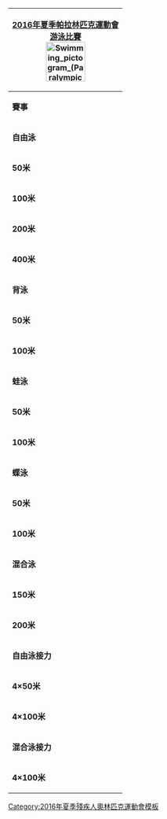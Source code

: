 {| style="float:right; clear:right; padding:0.3em; margin-left:15px; border:1px solid #B8C7D9; background:#f5faff; font-size:90%; line-height:1.5em"
|- style="background:#cedff2; text-align:center;"
!colspan=7|[[2016年夏季帕拉林匹克運動會]]<br>[[2016年夏季殘疾人奧林匹克運動會游泳比賽|游泳比賽]]<br/>[[File:Swimming pictogram (Paralympics).svg|80px]]
|- style="background:#deeaf6; text-align:center;"
|colspan=7|'''賽事'''
|- style="background:#deeaf6; text-align:center;"
|colspan=7|'''自由泳'''
|-
|'''50米'''
|&nbsp;
|[[2016年夏季殘疾人奧林匹克運動會男子50米自由泳比賽|男子]] 
|&nbsp;
|[[2016年夏季殘疾人奧林匹克運動會女子50米自由泳比賽|女子]] 
|&nbsp;
|&nbsp;
|-
|'''100米'''
|&nbsp;
|[[2016年夏季殘疾人奧林匹克運動會男子100米自由泳比賽|男子]] 
|&nbsp;
|[[2016年夏季殘疾人奧林匹克運動會女子100米自由泳比賽|女子]] 
|&nbsp;
|&nbsp;
|-
|'''200米'''
|&nbsp;
|[[2016年夏季殘疾人奧林匹克運動會男子200米自由泳比賽|男子]] 
|&nbsp;
|[[2016年夏季殘疾人奧林匹克運動會女子200米自由泳比賽|女子]] 
|&nbsp;
|&nbsp;
|-
|'''400米'''
|&nbsp;
|[[2016年夏季殘疾人奧林匹克運動會男子400米自由泳比賽|男子]] 
|&nbsp;
|[[2016年夏季殘疾人奧林匹克運動會女子400米自由泳比賽|女子]] 
|&nbsp;
|&nbsp;
|- style="background:#deeaf6; text-align:center;"
|colspan=7|'''背泳'''
|-
|'''50米'''
|&nbsp;
|[[2016年夏季殘疾人奧林匹克運動會男子50米背泳比賽|男子]] 
|&nbsp;
|[[2016年夏季殘疾人奧林匹克運動會女子50米背泳比賽|女子]] 
|&nbsp;
|&nbsp;
|-
|'''100米'''
|&nbsp;
|[[2016年夏季殘疾人奧林匹克運動會男子100米背泳比賽|男子]] 
|&nbsp;
|[[2016年夏季殘疾人奧林匹克運動會女子100米背泳比賽|女子]] 
|&nbsp;
|&nbsp;
|- style="background:#deeaf6; text-align:center;"
|colspan=7|'''蛙泳'''
|-
|'''50米'''
|&nbsp;
|[[2016年夏季殘疾人奧林匹克運動會男子50米蛙泳比賽|男子]] 
|&nbsp;
|[[2016年夏季殘疾人奧林匹克運動會女子50米蛙泳比賽|女子]] 
|&nbsp;
|&nbsp;
|-
|'''100米'''
|&nbsp;
|[[2016年夏季殘疾人奧林匹克運動會男子100米蛙泳比賽|男子]] 
|&nbsp;
|[[2016年夏季殘疾人奧林匹克運動會女子100米蛙泳比賽|女子]] 
|&nbsp;
|&nbsp;
|- style="background:#deeaf6; text-align:center;"
|colspan=7|'''蝶泳'''
|-
|'''50米'''
|&nbsp;
|[[2016年夏季殘疾人奧林匹克運動會男子50米蝶泳比賽|男子]] 
|&nbsp;
|[[2016年夏季殘疾人奧林匹克運動會女子50米蝶泳比賽|女子]]
|&nbsp;
|&nbsp;
|-
|'''100米'''
|&nbsp;
|[[2016年夏季殘疾人奧林匹克運動會男子100米蝶泳比賽|男子]] 
|&nbsp;
|[[2016年夏季殘疾人奧林匹克運動會女子100米蝶泳比賽|女子]] 
|&nbsp;
|&nbsp;
|- style="background:#deeaf6; text-align:center;"
|colspan=7|'''混合泳'''
|-
|'''150米'''
|&nbsp;
|[[2016年夏季殘疾人奧林匹克運動會男子150米混合泳比賽|男子]] 
|&nbsp;
|[[2016年夏季殘疾人奧林匹克運動會女子150米混合泳比賽|女子]] 
|-
|'''200米'''
|&nbsp;
|[[2016年夏季殘疾人奧林匹克運動會男子200米混合泳比賽|男子]] 
|&nbsp;
|[[2016年夏季殘疾人奧林匹克運動會女子200米混合泳比賽|女子]] 
|- style="background:#deeaf6; text-align:center;"
|colspan=7|'''自由泳接力'''
|-
|'''4×50米'''
|&nbsp;
|&nbsp;
|&nbsp;
|&nbsp;
|&nbsp;
|[[2016年夏季殘疾人奧林匹克運動會混合4×50米自由泳接力比賽|混合]] 
|-
|'''4×100米'''
|&nbsp;
|[[2016年夏季殘疾人奧林匹克運動會男子4×100米自由泳接力比賽|男子]] 
|&nbsp;
|[[2016年夏季殘疾人奧林匹克運動會女子4×100米自由泳接力比賽|女子]] 
|&nbsp;
|&nbsp;
|- style="background:#deeaf6; text-align:center;"
|colspan=7|'''混合泳接力'''
|-
|'''4×100米'''
|&nbsp;
|[[2016年夏季殘疾人奧林匹克運動會男子4×100米混合泳接力比賽|男子]] 
|&nbsp;
|[[2016年夏季殘疾人奧林匹克運動會女子4×100米混合泳接力比賽|女子]] 
|&nbsp;
|&nbsp;
|}<noinclude>
[[Category:2016年夏季殘疾人奧林匹克運動會模板]]
</noinclude>